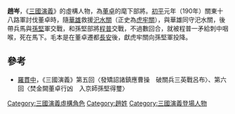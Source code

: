 '''趙岑'''，《[[三國演義|三國演義]]》的虛構人物，為[[董卓|董卓]]的麾下部將。[[初平_(年号)|初平]]元年（190年）關東十八路軍討伐董卓時，隨[[華雄|華雄]]救援[[汜水關|汜水關]]（正史為[[虎牢關|虎牢關]]），與華雄同守汜水關，後帶兵馬與[[孫堅|孫堅]]軍交戰，和孫堅部將[[程普|程普]]交戰，不過數回合，就被程普一矛給刺中咽喉，死在馬下。毛本是在董卓遷都[[長安|長安]]後，獻虎牢關向孫堅軍投降。

==參考==
* [[羅貫中|羅貫中]]，《三國演義》第五回〈發矯詔諸鎮應曹操　破關兵三英戰呂布〉、第六回〈焚金闕董卓行凶　入京師孫堅得璽〉

[[Category:三國演義虛構角色|Category:三國演義虛構角色]]
[[Category:趙姓|Category:趙姓]]
[[Category:三國演義登場人物|Category:三國演義登場人物]]